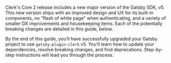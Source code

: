 Clerk's Core 2 release includes a new major version of the Gatsby SDK, v5. This new version ships with an improved design and UX for its built-in components, no "flash of white page" when authenticating, and a variety of smaller DX improvements and housekeeping items. Each of the potentially breaking changes are detailed in this guide, below.

By the end of this guide, you’ll have successfully upgraded your Gatsby project to use `gatsby-plugin-clerk` v5. You’ll learn how to update your dependencies, resolve breaking changes, and find deprecations. Step-by-step instructions will lead you through the process.
